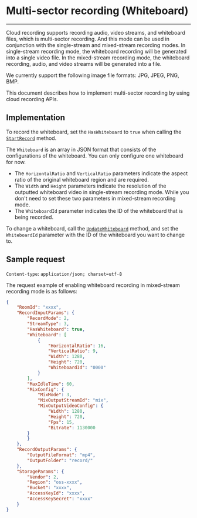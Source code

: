 # Multi-sector recording (Whiteboard)
---


Cloud recording supports recording audio, video streams, and whiteboard files, which is multi-sector recording. And this mode can be used in conjunction with the single-stream and mixed-stream recording modes. In single-stream recording mode, the whiteboard recording will be generated into a single video file. In the mixed-stream recording mode, the whiteboard recording, audio, and video streams will be generated into a file. 


We currently support the following image file formats: JPG, JPEG, PNG, BMP.


This document describes how to implement multi-sector recording by using cloud recording APIs.


## Implementation


To record the whiteboard, set the `HasWhiteboard` to `true` when calling the [`StartRecord`](/cloud-recording-server/start-recording) method.

The `Whiteboard` is an array in JSON format that consists of the configurations of the whiteboard. You can only configure one whiteboard for now.


<Warning title="Warning">

* The `HorizontalRatio` and `VerticalRatio` parameters indicate the aspect ratio of the original whiteboard region and are required.
* The `Width` and `Height` parameters indicate the resolution of the outputted whiteboard video in single-stream recording mode. While you don't need to set these two parameters in mixed-stream recording mode.
* The `WhiteboardId` parameter indicates the ID of the whiteboard that is being recorded.
</Warning>

To change a whiteboard, call the [`UpdateWhiteboard`](/cloud-recording-server/whiteboard-update) method, and set the `WhiteboardId` parameter with the ID of the whiteboard you want to change to.


## Sample request


`Content-type`: `application/json; charset=utf-8`

The request example of enabling whiteboard recording in mixed-stream recording mode is as follows:


```json
{
	"RoomId": "xxxx",
	"RecordInputParams": {
		"RecordMode": 2,
		"StreamType": 3,
		"HasWhiteboard": true,
		"Whiteboard": [
			{
				"HorizontalRatio": 16,
				"VerticalRatio": 9,
				"Width": 1280,
				"Height": 720,
				"WhiteboardId": "0000"
			}
		],
		"MaxIdleTime": 60,
		"MixConfig": {
			"MixMode": 3,
			"MixOutputStreamId": "mix",
			"MixOutputVideoConfig": {
                "Width": 1280, 
                "Height": 720, 
                "Fps": 15, 
                "Bitrate": 1130000
        }
		}
	},
	"RecordOutputParams": {
		"OutputFileFormat": "mp4",
		"OutputFolder": "record/"
	},
	"StorageParams": {
		"Vendor": 2,
		"Region": "oss-xxxx",
		"Bucket": "xxxx",
		"AccessKeyId": "xxxx",
		"AccessKeySecret": "xxxx"
	}
}
```
